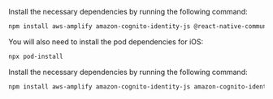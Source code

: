 <BlockSwitcher>
<Block name="React Native CLI">

Install the necessary dependencies by running the following command:

```sh
npm install aws-amplify amazon-cognito-identity-js @react-native-community/netinfo @react-native-async-storage/async-storage core-js
```

You will also need to install the pod dependencies for iOS:

```sh
npx pod-install
```
</Block>
<Block name="Expo CLI">

Install the necessary dependencies by running the following command:

```sh
npm install aws-amplify amazon-cognito-identity-js amazon-cognito-identity-js @react-native-community/netinfo @react-native-async-storage/async-storage core-js
```

</Block>
</BlockSwitcher>
